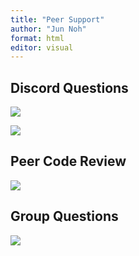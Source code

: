 ```yaml
---
title: "Peer Support"
author: "Jun Noh"
format: html
editor: visual
---
```


## Discord Questions

![](images/paste-402E244A.png)

![](images/paste-5245FDEA.png)

## Peer Code Review

![](images/paste-D8920BA4.png)

## Group Questions

![](images/paste-95E02658.png)
